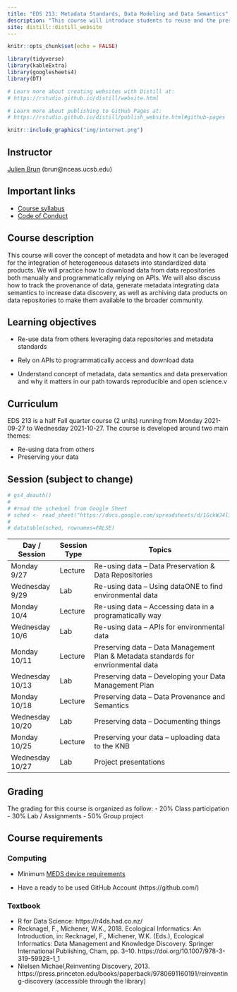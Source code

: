 ```yaml
---
title: "EDS 213: Metadata Standards, Data Modeling and Data Semantics"
description: "This course will introduce students to reuse and the preservation of envrionmental data"
site: distill::distill_website
---
```


```r
knitr::opts_chunk$set(echo = FALSE)

library(tidyverse)
library(kableExtra)
library(googlesheets4)
library(DT)

# Learn more about creating websites with Distill at:
# https://rstudio.github.io/distill/website.html

# Learn more about publishing to GitHub Pages at:
# https://rstudio.github.io/distill/publish_website.html#github-pages

```

```r

knitr::include_graphics("img/internet.png")
```

## Instructor

[Julien Brun](https://brunj7.github.io/about.html) (brun\@nceas.ucsb.edu)

## Important links

-   [Course syllabus](https://bren.ucsb.edu/courses/eds-213)
-   [Code of Conduct](code_of_conduct.html)

## Course description

This course will cover the concept of metadata and how it can be leveraged for the integration of heterogeneous datasets into standardized data products. We will practice how to download data from data repositories both manually and programmatically relying on APIs. We will also discuss how to track the provenance of data, generate metadata integrating data semantics to increase data discovery, as well as archiving data products on data repositories to make them available to the broader community.


## Learning objectives

- Re-use data from others leveraging data repositories and metadata standards

- Rely on APIs to programmatically access and download data 

- Understand concept of metadata, data semantics and data preservation and why it matters in our path towards reproducible and open science.v


## Curriculum 

EDS 213 is a half Fall quarter course (2 units) running from Monday 2021-09-27 to Wednesday 2021-10-27. The course is developed around two main themes:

- Re-using data from others
- Preserving your data

## Session (subject to change)

```r
# gs4_deauth()
# 
# #read the scheduel from Google Sheet
# sched <- read_sheet("https://docs.google.com/spreadsheets/d/1GckWJ4li6G2AyCjS8MrQSN6znym27aO9IPujdWfHc14/edit#gid=492363688")
# 
# datatable(sched, rownames=FALSE)
```
| Day / Session |	Session Type |	Topics |
|-----------|-------|--------------------------------|
| Monday 9/27	| Lecture |	Re-using data -- Data Preservation & Data Repositories |
| Wednesday 9/29	| Lab	| Re-using data -- Using dataONE to find environmental data |
| Monday 10/4	| Lecture	| Re-using data -- Accessing data in a programatically way |
| Wednesday 10/6	| Lab	| Re-using data -- APIs for environmental data |
| Monday 10/11	| Lecture	| Preserving data -- Data Management Plan & Metadata standards for envrionmental data |
| Wednesday 10/13	| Lab	| Preserving data -- Developing your Data Management Plan | 
| Monday 10/18	| Lecture	| Preserving data -- Data Provenance and Semantics | 
| Wednesday 10/20	| Lab	| Preserving data -- Documenting things |
| Monday 10/25	| Lecture	| Preserving your data -- uploading data to the KNB |
| Wednesday 10/27	| Lab	| Project presentations |


## Grading

The grading for this course is organized as follow:
- 20% Class participation
- 30% Lab / Assignments
- 50% Group project

## Course requirements

### Computing

- Minimum [MEDS device requirements](https://ucsb-meds.github.io/computer_reqs.html)

- Have a ready to be used GitHub Account (https://github.com/) 


### Textbook

- R for Data Science: https://r4ds.had.co.nz/
- Recknagel, F., Michener, W.K., 2018. Ecological Informatics: An Introduction, in: Recknagel, F., Michener, W.K. (Eds.), Ecological Informatics: Data Management and Knowledge Discovery. Springer International Publishing, Cham, pp. 3–10. https://doi.org/10.1007/978-3-319-59928-1_1
- Nielsen Michael,Reinventing Discovery, 2013. https://press.princeton.edu/books/paperback/9780691160191/reinventing-discovery (accessible through the library)



